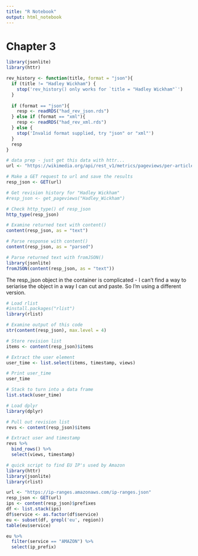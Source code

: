 ```yaml
---
title: "R Notebook"
output: html_notebook
---
```


# Chapter 3

```r
library(jsonlite)
library(httr)

rev_history <- function(title, format = "json"){
  if (title != "Hadley Wickham") {
    stop('rev_history() only works for `title = "Hadley Wickham"`')
  }
  
  if (format == "json"){
    resp <- readRDS("had_rev_json.rds")
  } else if (format == "xml"){
    resp <- readRDS("had_rev_xml.rds")
  } else {
    stop('Invalid format supplied, try "json" or "xml"')
  }
  resp  
}
```

```r
# data prep - just get this data with httr...
url <- "https://wikimedia.org/api/rest_v1/metrics/pageviews/per-article/en.wikipedia.org/all-access/all-agents/Hadley_Wickham/daily/20170101/20170102"

# Make a GET request to url and save the results
resp_json <- GET(url)

# Get revision history for "Hadley Wickham"
#resp_json <- get_pageviews("Hadley_Wickham")

# Check http_type() of resp_json
http_type(resp_json)

# Examine returned text with content()
content(resp_json, as = "text")

# Parse response with content()
content(resp_json, as = "parsed")

# Parse returned text with fromJSON()
library(jsonlite)
fromJSON(content(resp_json, as = "text"))
```

The resp_json object in the container is complicated - I can't find a way to seriarise the object in a way I can cut and paste. So I'm using a different version.
```r
# Load rlist
#install.packages("rlist")
library(rlist)

# Examine output of this code
str(content(resp_json), max.level = 4)

# Store revision list
items <- content(resp_json)$items

# Extract the user element
user_time <- list.select(items, timestamp, views)

# Print user_time
user_time

# Stack to turn into a data frame
list.stack(user_time)
```

```r
# Load dplyr
library(dplyr)

# Pull out revision list
revs <- content(resp_json)$items

# Extract user and timestamp
revs %>%
  bind_rows() %>%           
  select(views, timestamp)
```

```r
# quick script to find EU IP's used by Amazon
library(httr)
library(jsonlite)
library(rlist)

url <- "https://ip-ranges.amazonaws.com/ip-ranges.json"
resp_json <- GET(url)
ips <- content(resp_json)$prefixes
df <- list.stack(ips)
df$service <- as.factor(df$service)
eu <- subset(df, grepl('eu', region))
table(eu$service)

eu %>%
  filter(service == "AMAZON") %>%
  select(ip_prefix)
```

